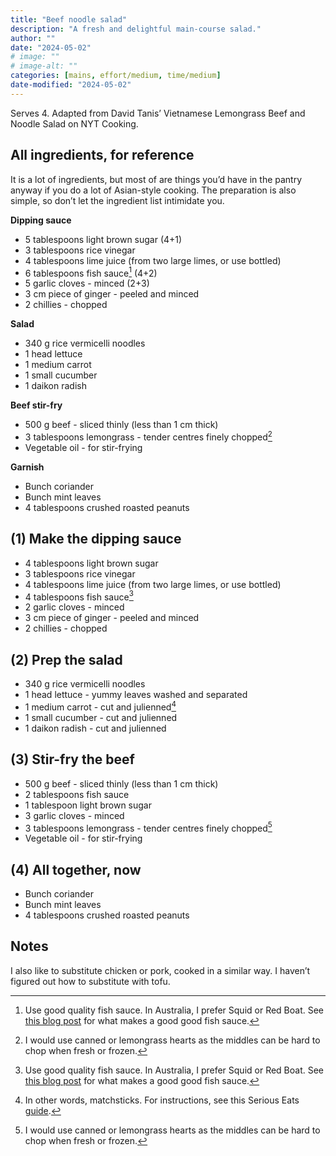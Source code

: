 ```yaml
---
title: "Beef noodle salad"
description: "A fresh and delightful main-course salad."
author: ""
date: "2024-05-02"
# image: ""
# image-alt: ""
categories: [mains, effort/medium, time/medium]
date-modified: "2024-05-02"
---
```


Serves 4. Adapted from David Tanis' Vietnamese Lemongrass Beef and Noodle Salad on NYT Cooking.

## All ingredients, for reference

It is a lot of ingredients, but most of are things you'd have in the pantry anyway if you do a lot of Asian-style cooking. The preparation is also simple, so don't let the ingredient list intimidate you.

**Dipping sauce**

-   5 tablespoons light brown sugar (4+1)
-   3 tablespoons rice vinegar
-   4 tablespoons lime juice (from two large limes, or use bottled)
-   6 tablespoons fish sauce[^1] (4+2)
-   5 garlic cloves - minced (2+3)
-   3 cm piece of ginger - peeled and minced
-   2 chillies - chopped

[^1]: Use good quality fish sauce. In Australia, I prefer Squid or Red Boat. See [this blog post](https://hot-thai-kitchen.com/fish-sauce-101/) for what makes a good good fish sauce.

**Salad**

-   340 g rice vermicelli noodles
-   1 head lettuce
-   1 medium carrot
-   1 small cucumber
-   1 daikon radish

**Beef stir-fry**

-   500 g beef - sliced thinly (less than 1 cm thick)
-   3 tablespoons lemongrass - tender centres finely chopped[^2]
-   Vegetable oil - for stir-frying

[^2]: I would use canned or lemongrass hearts as the middles can be hard to chop when fresh or frozen.

**Garnish**

-   Bunch coriander
-   Bunch mint leaves
-   4 tablespoons crushed roasted peanuts

## (1) Make the dipping sauce

-   4 tablespoons light brown sugar
-   3 tablespoons rice vinegar
-   4 tablespoons lime juice (from two large limes, or use bottled)
-   4 tablespoons fish sauce[^3]
-   2 garlic cloves - minced
-   3 cm piece of ginger - peeled and minced
-   2 chillies - chopped

[^3]: Use good quality fish sauce. In Australia, I prefer Squid or Red Boat. See [this blog post](https://hot-thai-kitchen.com/fish-sauce-101/) for what makes a good good fish sauce.

## (2) Prep the salad

-   340 g rice vermicelli noodles
-   1 head lettuce - yummy leaves washed and separated
-   1 medium carrot - cut and julienned[^4]
-   1 small cucumber - cut and julienned
-   1 daikon radish - cut and julienned

[^4]: In other words, matchsticks. For instructions, see this Serious Eats [guide](https://www.seriouseats.com/how-to-cut-carrots-7963002#toc-to-cut-matchsticksjulienne).

## (3) Stir-fry the beef

-   500 g beef - sliced thinly (less than 1 cm thick)
-   2 tablespoons fish sauce
-   1 tablespoon light brown sugar
-   3 garlic cloves - minced
-   3 tablespoons lemongrass - tender centres finely chopped[^5]
-   Vegetable oil - for stir-frying

[^5]: I would use canned or lemongrass hearts as the middles can be hard to chop when fresh or frozen.

## (4) All together, now

-   Bunch coriander
-   Bunch mint leaves
-   4 tablespoons crushed roasted peanuts

## Notes

I also like to substitute chicken or pork, cooked in a similar way. I haven't figured out how to substitute with tofu.

